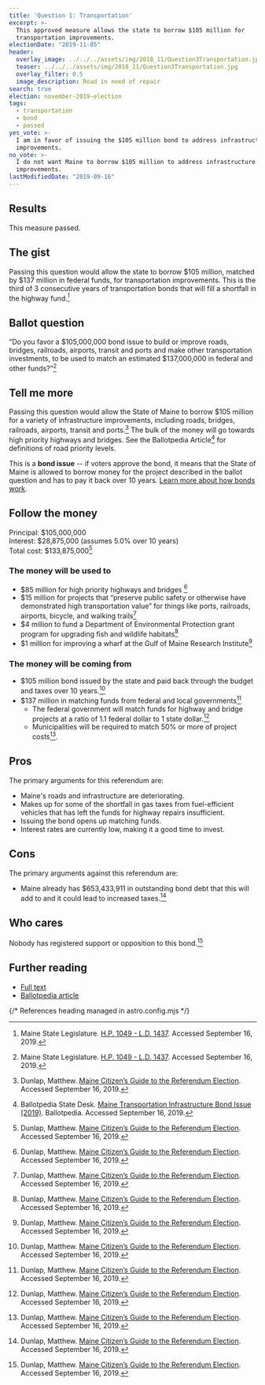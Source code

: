 ```yaml
---
title: 'Question 1: Transportation'
excerpt: >-
  This approved measure allows the state to borrow $105 million for
  transportation improvements.
electionDate: "2019-11-05"
header:
  overlay_image: ../../../assets/img/2018_11/Question3Transportation.jpg
  teaser: ../../../assets/img/2018_11/Question3Transportation.jpg
  overlay_filter: 0.5
  image_description: Road in need of repair
search: true
election: november-2019-election
tags:
  - transportation
  - bond
  - passed
yes_vote: >-
  I am in favor of issuing the $105 million bond to address infrastructure
  improvements.
no_vote: >-
  I do not want Maine to borrow $105 million to address infrastructure
  improvements.
lastModifiedDate: "2019-09-16"
---
```


## Results

This measure passed.

## The gist

Passing this question would allow the state to borrow $105 million, matched by $137 million in federal funds, for transportation improvements. This is the third of 3 consecutive years of transportation bonds that will fill a shortfall in the highway fund.[^1]

## Ballot question

“Do you favor a $105,000,000 bond issue to build or improve roads, bridges, railroads, airports, transit and ports and make other transportation investments, to be used to match an estimated $137,000,000 in federal and other funds?”[^1]

<YesNoTable yesContent={frontmatter.yes_vote} noContent={frontmatter.no_vote} />

## Tell me more

Passing this question would allow the State of Maine to borrow $105 million for a variety of infrastructure improvements, including roads, bridges, railroads, airports, transit and ports.[^3] The bulk of the money will go towards high priority highways and bridges. See the Ballotpedia Article[^2] for definitions of road priority levels.

This is a **bond issue** -- if voters approve the bond, it means that the State of Maine is allowed to borrow money for the project described in the ballot question and has to pay it back over 10 years. [Learn more about how bonds work](/bonds).

## Follow the money

Principal: $105,000,000
<br />Interest: $28,875,000 (assumes 5.0% over 10 years)
<br />Total cost: $133,875,000[^3]

### The money will be used to

- $85 million for high priority highways and bridges [^3]
- $15 million for projects that “preserve public safety or otherwise have demonstrated high transportation value” for things like ports, railroads, airports, bicycle, and walking trails[^3]
- $4 million to fund a Department of Environmental Protection grant program for upgrading fish and wildlife habitats[^3]
- $1 million for improving a wharf at the Gulf of Maine Research Institute[^3]

### The money will be coming from

- $105 million bond issued by the state and paid back through the budget and taxes over 10 years.[^3]
- $137 million in matching funds from federal and local governments[^3]
  - The federal government will match funds for highway and bridge projects at a ratio of 1.1 federal dollar to 1 state dollar.[^3]
  - Municipalities will be required to match 50% or more of project costs[^3].

## Pros

The primary arguments for this referendum are:

- Maine's roads and infrastructure are deteriorating.
- Makes up for some of the shortfall in gas taxes from fuel-efficient vehicles that has left the funds for highway repairs insufficient.
- Issuing the bond opens up matching funds.
- Interest rates are currently low, making it a good time to invest.

## Cons

The primary arguments against this referendum are:

- Maine already has $653,433,911 in outstanding bond debt that this will add to and it could lead to increased taxes.[^3]

## Who cares

Nobody has registered support or opposition to this bond.[^3]

## Further reading

- [Full text](https://www1.maine.gov/sos/cec/elec/upcoming/pdf/plchap532.pdf)
- [Ballotpedia article](<https://ballotpedia.org/Maine_Transportation_Infrastructure_Bond_Issue_(2019)>)

{/* References heading managed in astro.config.mjs */}
[^1]: Maine State Legislature. [H.P. 1049 - L.D. 1437](https://www1.maine.gov/sos/cec/elec/upcoming/pdf/ld1437.pdf). Accessed September 16, 2019.
[^2]: Ballotpedia State Desk. [Maine Transportation Infrastructure Bond Issue (2019)](<https://ballotpedia.org/Maine_Transportation_Infrastructure_Bond_Issue_(2019)>). Ballotpedia. Accessed September 16, 2019.
[^3]: Dunlap, Matthew. [Maine Citizen’s Guide to the Referendum Election](https://www.maine.gov/sos/cec/elec/upcoming/pdf/citizensguide19.pdf). Accessed September 16, 2019.
